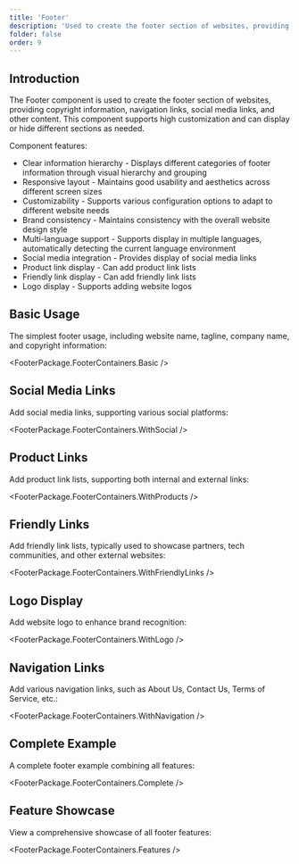 ```yaml
---
title: 'Footer'
description: 'Used to create the footer section of websites, providing copyright information, navigation links, social media links, and other content'
folder: false
order: 9
---
```



## Introduction

The Footer component is used to create the footer section of websites, providing copyright information, navigation links, social media links, and other content. This component supports high customization and can display or hide different sections as needed.

Component features:

- Clear information hierarchy - Displays different categories of footer information through visual hierarchy and grouping
- Responsive layout - Maintains good usability and aesthetics across different screen sizes
- Customizability - Supports various configuration options to adapt to different website needs
- Brand consistency - Maintains consistency with the overall website design style
- Multi-language support - Supports display in multiple languages, automatically detecting the current language environment
- Social media integration - Provides display of social media links
- Product link display - Can add product link lists
- Friendly link display - Can add friendly link lists
- Logo display - Supports adding website logos

## Basic Usage

The simplest footer usage, including website name, tagline, company name, and copyright information:

<FooterPackage.FooterContainers.Basic />

## Social Media Links

Add social media links, supporting various social platforms:

<FooterPackage.FooterContainers.WithSocial />

## Product Links

Add product link lists, supporting both internal and external links:

<FooterPackage.FooterContainers.WithProducts />

## Friendly Links

Add friendly link lists, typically used to showcase partners, tech communities, and other external websites:

<FooterPackage.FooterContainers.WithFriendlyLinks />

## Logo Display

Add website logo to enhance brand recognition:

<FooterPackage.FooterContainers.WithLogo />

## Navigation Links

Add various navigation links, such as About Us, Contact Us, Terms of Service, etc.:

<FooterPackage.FooterContainers.WithNavigation />

## Complete Example

A complete footer example combining all features:

<FooterPackage.FooterContainers.Complete />

## Feature Showcase

View a comprehensive showcase of all footer features:

<FooterPackage.FooterContainers.Features />
